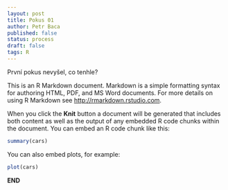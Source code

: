 ```yaml
---
layout: post
title: Pokus 01
author: Petr Baca
published: false
status: process
draft: false
tags: R
---
```


První pokus nevyšel, co tenhle?

This is an R Markdown document. Markdown is a simple formatting syntax for authoring HTML, PDF, and MS Word documents. For more details on using R Markdown see <http://rmarkdown.rstudio.com>.

When you click the **Knit** button a document will be generated that includes both content as well as the output of any embedded R code chunks within the document. You can embed an R code chunk like this:

```r
summary(cars)
```

You can also embed plots, for example:

```r
plot(cars)
```

__END__

